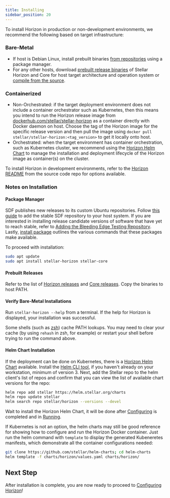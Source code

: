 ```yaml
---
title: Installing
sidebar_position: 20
---
```



To install Horizon in production or non-development environments, we recommend the following based on target infrastructure:

### Bare-Metal

- If host is Debian Linux, install prebuilt binaries [from repositories](#package-manager) using a package manager.
- For any other hosts, download [prebuilt release binaries](#prebuilt-releases) of Stellar Horizon and Core for host target architecture and operation system or [compile from the source](https://github.com/stellar/go/blob/master/services/horizon/internal/docs/GUIDE_FOR_DEVELOPERS.md#building-horizon).

### Containerized

- Non-Orchestrated: if the target deployment environment does not include a container orchestrator such as Kubernetes, then this means you intend to run the Horizon release image from [dockerhub.com/stellar/stellar-horizon](https://hub.docker.com/r/stellar/stellar-horizon) as a container directly with Docker daemon on host. Choose the tag of the Horizon image for the specific release version and then pull the image using `docker pull stellar/stellar-horizon:<tag_version>` to get it locally onto host.
- Orchestrated: when the target environment has container orchestration, such as Kubernetes cluster, we recommend using the [Horizon Helm Chart](https://github.com/stellar/helm-charts/tree/main/charts/horizon) to manage the installation and deployment lifecycle of the Horizon image as container(s) on the cluster.

To install Horizon in development environments, refer to the [Horizon README](https://github.com/stellar/go/blob/master/services/horizon/README.md#try-it-out) from the source code repo for options available.

### Notes on Installation

#### Package Manager

SDF publishes new releases to its custom Ubuntu repositories. Follow [this guide](https://github.com/stellar/packages/blob/master/docs/adding-the-sdf-stable-repository-to-your-system.md#adding-the-sdf-stable-repository-to-your-system) to add the stable SDF repository to your host system. If you are interested in installing release candidate versions of software that have yet to reach stable, refer to [Adding the Bleeding Edge Testing Repository](https://github.com/stellar/packages/blob/master/docs/adding-the-sdf-stable-repository-to-your-system.md#adding-the-bleeding-edge-testing-repository). Lastly, [install package](https://github.com/stellar/packages/blob/master/docs/installing-individual-packages.md#installing-individual-packages) outlines the various commands that these packages make available.

To proceed with installation:

<CodeExample>

```bash
sudo apt update
sudo apt install stellar-horizon stellar-core
```

</CodeExample>

#### Prebuilt Releases

Refer to the list of [Horizon releases](https://github.com/stellar/go/releases) and [Core releases](https://github.com/stellar/stellar-core/releases). Copy the binaries to host PATH.

#### Verify Bare-Metal Installations

Run `stellar-horizon --help` from a terminal. If the help for Horizon is displayed, your installation was successful.

Some shells (such as [zsh](https://www.zsh.org/)) cache PATH lookups. You may need to clear your cache (by using `rehash` in zsh, for example) or restart your shell before trying to run the command above.

#### Helm Chart Installation

If the deployment can be done on Kubernetes, there is a [Horizon Helm Chart](https://github.com/stellar/helm-charts/blob/main/charts/horizon) available. Install the [Helm CLI tool](https://helm.sh/docs/intro/install/), if you haven't already on your workstation, minimum of version 3. Next, add the Stellar repo to the helm client's list of repos and confirm that you can view the list of available chart versions for the repo:

<CodeExample>

```bash
helm repo add stellar https://helm.stellar.org/charts
helm repo update stellar
helm search repo stellar/horizon --versions --devel
```

</CodeExample>

Wait to install the Horizon Helm Chart, it will be done after [Configuring](./configuring.mdx) is completed and in [Running](./running.mdx).

If Kubernetes is not an option, the helm charts may still be good reference for showing how to configure and run the Horizon Docker container. Just run the helm command with `template` to display the generated Kubeneretes manifests, which demonstrate all the container configurations needed:

<CodeExample>

```bash
git clone https://github.com/stellar/helm-charts; cd helm-charts
helm template -f charts/horizon/values.yaml charts/horizon/
```

</CodeExample>

## Next Step

After installation is complete, you are now ready to proceed to [Configuring Horizon](./configuring.mdx)!
